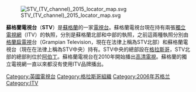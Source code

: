 {{unreferenced|time=2019-12-25T15:02:14+00:00}}
[[File:STV_(TV_channel)_2015_locator_map.svg|thumb]]

'''蘇格蘭電視台'''（'''STV'''）是[[蘇格蘭|蘇格蘭]]的一家[[電視台|電視台]]。蘇格蘭電視台現在持有兩張[[獨立電視網|獨立電視網]]（ITV）的執照，分別是蘇格蘭北部和中部的執照，之前這兩種執照分別由[[格蘭扁電視|格蘭扁電視]]台（Grampian Television，現在在法律上稱為STV北部）和蘇格蘭電視台（現在在法律上稱為STV中央）持有。STV中央的總部設在[[格拉斯哥|格拉斯哥]]，STV北部的總部則位於[[阿伯丁|阿伯丁]]。蘇格蘭電視台在2010年開始播出[[高清電視|高清電視]]。蘇格蘭的獨立電視網一直以來都沒有使用ITV品牌播出。
{{ITV regional history}}{{歐洲廣播聯盟成員}}{{ITV}}

[[Category:英國電視台|Category:英國電視台]]
[[Category:格拉斯哥組織|Category:格拉斯哥組織]]
[[Category:2006年苏格兰|Category:2006年苏格兰]]
[[Category:ITV|Category:ITV]]